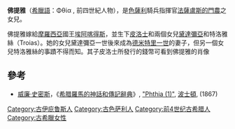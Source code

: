 '''佛提雅'''（[[希臘語|希臘語]]：Φθία , 前四世紀人物），是[[色薩利|色薩利]]騎兵指揮官[[法薩盧斯的門農_(前四世紀)|法薩盧斯的門農]]之女兒。

佛提雅嫁給[[摩羅西亞|摩羅西亞]]國王[[埃阿喀得斯_(伊庇魯斯)|埃阿喀得斯]]，並生下[[皮洛士|皮洛士]]和兩個女兒[[黛達彌亞_(德米特里一世之妻)|黛達彌亞]]和特洛雅絲（Troias）。她的女兒黛達彌亞一世後來成為[[德米特里一世_(馬其頓)|德米特里一世]]的妻子，但另一個女兒特洛雅絲的事蹟不得而知{{r|plut_1}}。其子皮洛士所發行的錢幣可看到佛提雅的肖像

==參考==
{{reflist|refs=
<ref name=plut_1> [[普魯塔克|普魯塔克]], ''[[希臘羅馬名人傳|希臘羅馬名人傳]]'', "Pyrrhus", [http://penelope.uchicago.edu/Thayer/E/Roman/Texts/Plutarch/Lives/Pyrrhus*.html#1 1]</ref>
}}
*[[威廉·史密斯_(辭典編纂者)|威廉·史密斯]]，《[[希腊羅馬的神話和傳記辭典|希腊羅馬的神話和傳記辭典]]》, [http://www.ancientlibrary.com/smith-bio/2694.html "Phthia (1)"]{{Wayback|url=http://www.ancientlibrary.com/smith-bio/2694.html |date=20051026224128 }}, [[波士頓|波士頓]], (1867)

[[Category:古伊庇鲁斯人|Category:古伊庇鲁斯人]]
[[Category:古色萨利人|Category:古色萨利人]]
[[Category:前4世纪古希腊人|Category:前4世纪古希腊人]]
[[Category:古希臘女性|Category:古希臘女性]]